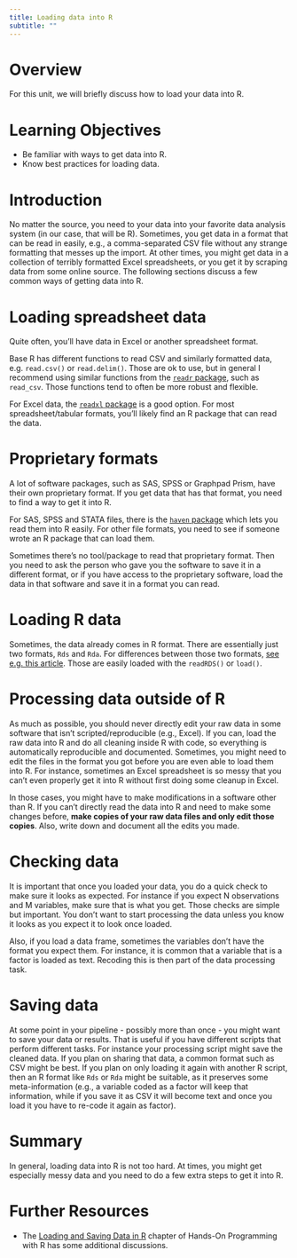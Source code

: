 ```yaml
---
title: Loading data into R
subtitle: ""
---
```


# Overview

For this unit, we will briefly discuss how to load your data into R.


# Learning Objectives

- Be familiar with ways to get data into R.
- Know best practices for loading data.


# Introduction

No matter the source, you need to your data into your favorite data analysis system (in our case, that will be R). Sometimes, you get data in a format that can be read in easily, e.g., a comma-separated CSV file without any strange formatting that messes up the import. At other times, you might get data in a collection of terribly formatted Excel spreadsheets, or you get it by scraping data from some online source. The following sections discuss a few common ways of getting data into R.



# Loading spreadsheet data

Quite often, you'll have data in Excel or another spreadsheet format. 

Base R has different functions to read CSV and similarly formatted data, e.g. `read.csv()` or `read.delim()`. Those are ok to use, but in general I recommend using similar functions from the [`readr` package](https://readr.tidyverse.org/), such as `read_csv`. Those functions tend to often be more robust and flexible. 

For Excel data, the [`readxl` package](https://readxl.tidyverse.org/) is a good option. For most spreadsheet/tabular formats, you'll likely find an R package that can read the data.


# Proprietary formats

A lot of software packages, such as SAS, SPSS or Graphpad Prism, have their own proprietary format. If you get data that has that format, you need to find a way to get it into R. 

For SAS, SPSS and STATA files, there is the [`haven` package](https://haven.tidyverse.org/) which lets you read them into R easily. For other file formats, you need to see if someone wrote an R package that can load them.

Sometimes there's no tool/package to read that proprietary format. Then you need to ask the person who gave you the software to save it in a different format, or if you have access to the proprietary software, load the data in that software and save it in a format you can read.




# Loading R data

Sometimes, the data already comes in R format. There are essentially just two formats, `Rds` and `Rda`. For differences between those two formats, [see e.g. this article](http://www.sthda.com/english/wiki/saving-data-into-r-data-format-rds-and-rdata). Those are easily loaded with the `readRDS()` or `load()`.


# Processing data outside of R

As much as possible, you should never directly edit your raw data in some software that isn't scripted/reproducible (e.g., Excel). If you can, load the raw data into R and do all cleaning inside R with code, so everything is automatically reproducible and documented. Sometimes, you might need to edit the files in the format you got before you are even able to load them into R. For instance, sometimes an Excel spreadsheet is so messy that you can't even properly get it into R without first doing some cleanup in Excel.

In those cases, you might have to make modifications in a software other than R. If you can’t directly read the data into R and need to make some changes before, **make copies of your raw data files and only edit those copies**. Also, write down and document all the edits you made.


# Checking data

It is important that once you loaded your data, you do a quick check to make sure it looks as expected. For instance if you expect N observations and M variables, make sure that is what you get. Those checks are simple but important. You don't want to start processing the data unless you know it looks as you expect it to look once loaded. 

Also, if you load a data frame, sometimes the variables don't have the format you expect them. For instance, it is common that a variable that is a factor is loaded as text. Recoding this is then part of the data processing task.


# Saving data

At some point in your pipeline - possibly more than once - you might want to save your data or results. That is useful if you have different scripts that perform different tasks. For instance your processing script might save the cleaned data. If you plan on sharing that data, a common format such as CSV might be best. If you plan on only loading it again with another R script, then an R format like `Rds` or `Rda` might be suitable, as it preserves some meta-information (e.g., a variable coded as a factor will keep that information, while if you save it as CSV it will become text and once you load it you have to re-code it again as factor).


# Summary 

In general, loading data into R is not too hard. At times, you might get especially messy data and you need to do a few extra steps to get it into R.


# Further Resources

* The [Loading and Saving Data in R](https://rstudio-education.github.io/hopr/dataio.html) chapter of Hands-On Programming with R has some additional discussions.



